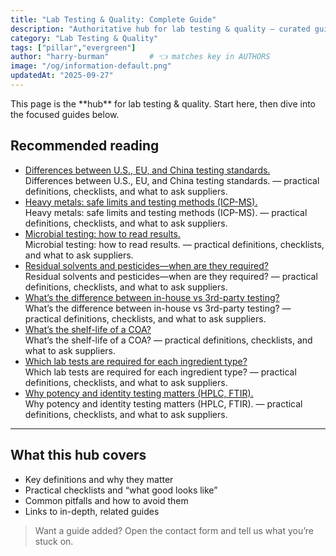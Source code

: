 ```yaml
---
title: "Lab Testing & Quality: Complete Guide"
description: "Authoritative hub for lab testing & quality — curated guides, checklists, and definitions."
category: "Lab Testing & Quality"
tags: ["pillar","evergreen"]
author: "harry-burman"         # 👈 matches key in AUTHORS
image: "/og/information-default.png"
updatedAt: "2025-09-27"
---
```


<Callout type="tip">
This page is the **hub** for lab testing & quality. Start here, then dive into the focused guides below.
</Callout>

## Recommended reading

- [Differences between U.S., EU, and China testing standards.](/information/differences-between-us-eu-and-china-testing-standards)  
  Differences between U.S., EU, and China testing standards. — practical definitions, checklists, and what to ask suppliers.
- [Heavy metals: safe limits and testing methods (ICP-MS).](/information/heavy-metals-safe-limits-and-testing-methods-icp-ms)  
  Heavy metals: safe limits and testing methods (ICP-MS). — practical definitions, checklists, and what to ask suppliers.
- [Microbial testing: how to read results.](/information/microbial-testing-how-to-read-results)  
  Microbial testing: how to read results. — practical definitions, checklists, and what to ask suppliers.
- [Residual solvents and pesticides—when are they required?](/information/residual-solvents-and-pesticideswhen-are-they-required)  
  Residual solvents and pesticides—when are they required? — practical definitions, checklists, and what to ask suppliers.
- [What’s the difference between in-house vs 3rd-party testing?](/information/whats-the-difference-between-in-house-vs-3rd-party-testing)  
  What’s the difference between in-house vs 3rd-party testing? — practical definitions, checklists, and what to ask suppliers.
- [What’s the shelf-life of a COA?](/information/whats-the-shelf-life-of-a-coa)  
  What’s the shelf-life of a COA? — practical definitions, checklists, and what to ask suppliers.
- [Which lab tests are required for each ingredient type?](/information/which-lab-tests-are-required-for-each-ingredient-type)  
  Which lab tests are required for each ingredient type? — practical definitions, checklists, and what to ask suppliers.
- [Why potency and identity testing matters (HPLC, FTIR).](/information/why-potency-and-identity-testing-matters-hplc-ftir)  
  Why potency and identity testing matters (HPLC, FTIR). — practical definitions, checklists, and what to ask suppliers.

---

## What this hub covers

- Key definitions and why they matter
- Practical checklists and “what good looks like”
- Common pitfalls and how to avoid them
- Links to in-depth, related guides

> Want a guide added? Open the contact form and tell us what you’re stuck on.
